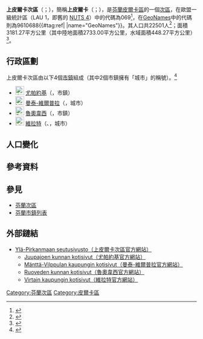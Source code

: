 {{Infobox settlement
| name                    = 上皮爾卡次區
| settlement_type         = [[芬蘭次區|次區]]
| native_name             =Ylä-Pirkanmaan seutukunta
| native_name_lang        = fi
| image_map               =Ylä-Pirkanmaan.seutukunta.sijainti.Suomi.2020.svg
| subdivision_type        = [[世界政區索引|國家]]
| subdivision_name        = {{flag|Finland}}
| subdivision_type1        = [[芬蘭行政區|行政區]]
| subdivision_name1        = [[皮爾卡區|皮爾卡區]]
| population_footnotes    = <ref name="Population" />
| population_total        = 22501
| population_as_of        = 2020
| area_footnotes          = <ref name="Area" />
| area_total_km2          = 3181.27
| area_land_km2           = 2733.00
| area_water_km2          = 448.27
| population_density_km2  = auto
| coordinates             = {{Coord|62.09625|24.04921|display=title,inline}}
| coordinates_footnotes   = <ref name="GeoNames" />
| timezone1               = [[歐洲東部時間|EET]]<ref>{{Cite web|url=https://www.timeanddate.com/worldclock/finland/helsinki|title=Current Local Time in Helsinki, Finland|website=Time and Date|language=en|access-date=2020-07-16|archive-date=2020-08-04|archive-url=https://web.archive.org/web/20200804053117/https://www.timeanddate.com/worldclock/finland/helsinki|dead-url=no}}</ref>
| utc_offset1             = +2
| timezone1_DST           = [[歐洲東部夏令時間|EEST]]<ref>{{Cite web|url=https://www.timeanddate.com/time/change/finland/helsinki|title=Clock Changes in Helsinki, Finland|website=Time and Date|language=en|access-date=2020-07-16|archive-date=2020-08-04|archive-url=https://web.archive.org/web/20200804053109/https://www.timeanddate.com/time/change/finland/helsinki|dead-url=no}}</ref>
| utc_offset1_DST         = +3
| blank_name              = [[GeoNames|GeoNames]]<ref name="GeoNames" />
| blank_info              = 9610688
| blank1_name             = LAU 1（NUTS 4）<ref name="LAU" />
| blank1_info              = 069
}}
'''上皮爾卡次區'''（{{lang-fi|Ylä-Pirkanmaan seutukunta}}；{{lang-sv|Övre Birkalands ekonomiska region}}），簡稱'''上皮爾卡'''（{{lang-fi|Ylä-Pirkanmaa}}；{{lang-sv|Övre Birkaland}}），是[[芬蘭共和國|芬蘭]][[皮爾卡區|皮爾卡區]]的一個[[芬蘭次區|次區]]，在歐盟一級{{tsl|fr|Unité administrative locale|地方行政單位}}統計區（LAU 1，即舊的 [[地域統計單位命名法|NUTS 4]]）中的代碼為069<ref name="LAU">{{Cite web |url=http://tilastokeskus.fi/meta/luokitukset/seutukunta/001-2013/index_sv.html |title=Förteckning över ekonomiska regioner |publisher=Statistikcentralen |language=sv |access-date=2013-12-25 |archive-date=2013-11-11 |archive-url=https://web.archive.org/web/20131111091437/http://tilastokeskus.fi/meta/luokitukset/seutukunta/001-2013/index_sv.html |dead-url=no }}</ref>，在[[GeoNames|GeoNames]]中的代碼則為9610688{{#tag:ref|{{Cite web |url = https://www.geonames.org/9610688 |title = GeoNames - Ylä-Pirkanmaa (9610688) |access-date = 2020-07-14 |website=[[GeoNames|GeoNames]] |language = en}} |name="GeoNames"}}。其人口共22501人<ref name="Population">{{Cite web |url = http://pxnet2.stat.fi/PXWeb/pxweb/fi/StatFin/StatFin__vrm__vamuu/statfin_vamuu_pxt_11lj.px/table/tableViewLayout1/ |title = Väestörakenteen ennakkotiedot alueittain, 2020M01*-2020M05* |date = 2020-01-31 |publisher = Tilastokeskus |access-date = 2020-07-13 |language = fi |archive-date = 2020-12-14 |archive-url = https://web.archive.org/web/20201214201953/http://pxnet2.stat.fi/PXWeb/pxweb/fi/StatFin/StatFin__vrm__vamuu/statfin_vamuu_pxt_11lj.px/ }}</ref>；面積3181.27平方公里（其中陸地面積2733.00平方公里，水域面積448.27平方公里）<ref name="Area">{{Cite web |url = https://www.maanmittauslaitos.fi/sites/maanmittauslaitos.fi/files/attachments/2020/01/Vuoden_2020_pinta-alatilasto_kunnat_maakunnat.xlsx |title = Pinta-alat kunnittain (Excel) 2020-01-01 |date = 2020-01-01 |publisher = Maanmittauslaitos |access-date = 2020-07-13 |language = fi |archive-date = 2020-07-10 |archive-url = https://web.archive.org/web/20200710123737/https://www.maanmittauslaitos.fi/sites/maanmittauslaitos.fi/files/attachments/2020/01/Vuoden_2020_pinta-alatilasto_kunnat_maakunnat.xlsx |dead-url = yes }}</ref>。

== 行政區劃 ==
上皮爾卡次區由以下4個[[芬蘭市鎮|市鎮]]組成（其中2個市鎮擁有「城市」的稱號）。<ref name="Lappi">{{Cite web |language=fi |url=http://www.patio.fi/PatioWeb/facelets/suomenaluejaot/suomenaluejaot.faces |title=Finlands regionindelning på |website=www.patio.fi. |archive-url=https://web.archive.org/web/20121022111321/http://www.patio.fi/PatioWeb/facelets/suomenaluejaot/suomenaluejaot.faces |archive-date=2012-10-22 |accessdate=2020-07-19 |dead-url=yes }}</ref>
* [[File:Juupajoki.vaakuna.svg|23px]] [[尤帕約基|尤帕約基]]（{{lang|fi|Juupajoki}}，市鎮）
* [[File:Vilppula.vaakuna.svg|23px]] [[曼泰-維爾普拉|曼泰-維爾普拉]]（{{lang|fi|Mänttä-Vilppula}}，城市）
* [[File:Ruovesi.vaakuna.svg|23px]] [[魯奧韋西|魯奧韋西]]（{{lang|fi|Ruovesi}}，市鎮）
* [[File:Virrat.vaakuna.svg|23px]] [[維拉特|維拉特]]（{{lang-fi|Virrat}}、{{lang-sv|Virdois}}，城市）

== 人口變化 ==
{{Bar box
|title   =  上皮爾卡次區1980年－2010年的人口變化圖
|titlebar=  #DDD
|width   =  600px
|barwidth=  500px
|left1   =  年
|right1  =  人口
|float   =  left
|bars    =  
{{bar pixel|1980|#0099FF|480||33 901}}
{{bar pixel|1985|#0099FF|469||33 122}}
{{bar pixel|1990|#0099FF|451||31 859}}
{{bar pixel|1995|#0099FF|434||30 667}}
{{bar pixel|2000|#0099FF|411||29 028}}
{{bar pixel|2005|#0099FF|389||27 455}}
{{bar pixel|2010|#0099FF|369||26 059}}
|caption = 來源：Tilastokeskus.<ref>{{Cite web | url = http://pxnet2.stat.fi/PXWeb/pxweb/fi/StatFin/StatFin__vrm__vaerak/statfin_vaerak_pxt_011.px | title = Väestö kielen mukaan sekä ulkomaan kansalaisten määrä ja maa-pinta-ala alueittain 1980 - 2016 | publisher = Tilastokeskus | access-date = 2018-01-18 | language = fi | archive-date = 2019-03-06 | archive-url = https://web.archive.org/web/20190306095508/http://pxnet2.stat.fi/PXWeb/pxweb/fi/StatFin/StatFin__vrm__vaerak/statfin_vaerak_pxt_011.px/ | dead-url = yes }}</ref>
}}
{{clear}}

== 參考資料 ==
{{reflist}}

== 參見 ==
* [[芬蘭次區|芬蘭次區]]
* [[芬蘭市鎮列表|芬蘭市鎮列表]]

== 外部鏈結 ==
* [http://www.ylapirkanmaa.fi Ylä-Pirkanmaan seutusivusto（上皮爾卡次區官方網站）]{{Wayback|url=http://www.ylapirkanmaa.fi/ |date=20201022212249 }}
** [http://www.juupajoki.fi/ Juupajoen kunnan kotisivut（尤帕約基官方網站）]{{Wayback|url=http://www.juupajoki.fi/ |date=20130615005746 }}
** [http://www.manttavilppula.fi/ Mänttä-Vilppulan kaupungin kotisivut（曼泰-維爾普拉官方網站）]{{Wayback|url=http://www.manttavilppula.fi/ |date=20201119115200 }}
** [http://www.ruovesi.fi/ Ruoveden kunnan kotisivut（魯奧韋西官方網站）]{{Wayback|url=http://www.ruovesi.fi/ |date=20201117114215 }}
** [http://www.virrat.fi/ Virtain kaupungin kotisivut（維拉特官方網站）]{{Wayback|url=http://www.virrat.fi/ |date=20120704151824 }}

{{芬蘭次區}}
[[Category:芬蘭次區|Category:芬蘭次區]]
[[Category:皮爾卡區|Category:皮爾卡區]]
